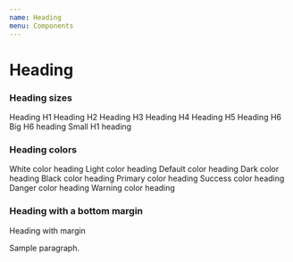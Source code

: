 ```yaml
---
name: Heading
menu: Components
---
```



# Heading

<PropsTable of={Heading} />


### Heading sizes

<Playground>
  <Heading as="h1">Heading H1</Heading>
  <Heading as="h2">Heading H2</Heading>
  <Heading as="h3">Heading H3</Heading>
  <Heading as="h4">Heading H4</Heading>
  <Heading as="h5">Heading H5</Heading>
  <Heading as="h6">Heading H6</Heading>
  <Heading as="h6" sizing="h1">Big H6 heading</Heading>
  <Heading as="h1" sizing="h6">Small H1 heading</Heading>
</Playground>


### Heading colors

<Playground>
  <ColorBox bgColor="darkest">
    <Heading as="h3" color="white">White color heading</Heading>
  </ColorBox>
  <Heading as="h3" color="light">Light color heading</Heading>
  <Heading as="h3" color="default">Default color heading</Heading>
  <Heading as="h3" color="dark">Dark color heading</Heading>
  <Heading as="h3" color="black">Black color heading</Heading>
  <Heading as="h3" color="primary">Primary color heading</Heading>
  <Heading as="h3" color="success">Success color heading</Heading>
  <Heading as="h3" color="danger">Danger color heading</Heading>
  <Heading as="h3" color="warning">Warning color heading</Heading>
</Playground>

### Heading with a bottom margin

<Playground>
  <Heading as="h3" marginBottom={true}>Heading with margin</Heading>
  <p>Sample paragraph.</p>
</Playground>